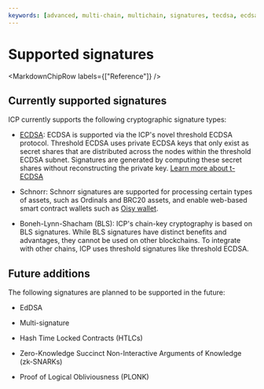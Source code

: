 ```yaml
---
keywords: [advanced, multi-chain, multichain, signatures, tecdsa, ecdsa, cryptography ]
---
```



# Supported signatures

<MarkdownChipRow labels={["Reference"]} />

## Currently supported signatures

ICP currently supports the following cryptographic signature types:

- [ECDSA](/docs/current/developer-docs/smart-contracts/encryption/t-ecdsa): ECDSA is supported via the ICP's novel threshold ECDSA protocol. Threshold ECDSA uses private ECDSA keys that only exist as secret shares that are distributed across the nodes within the threshold ECDSA subnet. Signatures are generated by computing these secret shares without reconstructing the private key. [Learn more about t-ECDSA](/docs/current/developer-docs/smart-contracts/encryption/t-ecdsa)

- Schnorr: Schnorr signatures are supported for processing certain types of assets, such as Ordinals and BRC20 assets, and enable web-based smart contract wallets such as [Oisy wallet](https://oisy.com/).

- Boneh-Lynn-Shacham (BLS): ICP's chain-key cryptography is based on BLS signatures. While BLS signatures have distinct benefits and advantages, they cannot be used on other blockchains. To integrate with other chains, ICP uses threshold signatures like threshold ECDSA. 

## Future additions

The following signatures are planned to be supported in the future:

- EdDSA

- Multi-signature

- Hash Time Locked Contracts (HTLCs)

- Zero-Knowledge Succinct Non-Interactive Arguments of Knowledge (zk-SNARKs)

- Proof of Logical Obliviousness (PLONK)